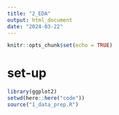 ```yaml
---
title: "2_EDA"
output: html_document
date: "2024-03-22"
---
```


```r
knitr::opts_chunk$set(echo = TRUE)
```

# set-up

```r
library(ggplot2)
setwd(here::here("code"))
source("1_data_prep.R")
```
